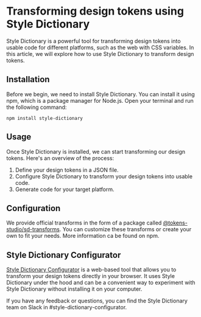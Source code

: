 # Transforming design tokens using Style Dictionary

Style Dictionary is a powerful tool for transforming design tokens into usable code for different platforms, such as the web with CSS variables. In this article, we will explore how to use Style Dictionary to transform design tokens.

## Installation

Before we begin, we need to install Style Dictionary. You can install it using npm, which is a package manager for Node.js. Open your terminal and run the following command:

```
npm install style-dictionary
```

## Usage

Once Style Dictionary is installed, we can start transforming our design tokens. Here's an overview of the process:

1. Define your design tokens in a JSON file.
2. Configure Style Dictionary to transform your design tokens into usable code.
3. Generate code for your target platform.

## Configuration

We provide official transforms in the form of a package called [@tokens-studio/sd-transforms](https://www.npmjs.com/package/@tokens-studio/sd-transforms). You can customize these transforms or create your own to fit your needs. More information ca be found on npm.

## Style Dictionary Configurator

[Style Dictionary Configurator](https://configurator.tokens.studio/) is a web-based tool that allows you to transform your design tokens directly in your browser. It uses Style Dictionary under the hood and can be a convenient way to experiment with Style Dictionary without installing it on your computer.

If you have any feedback or questions, you can find the Style Dictionary team on Slack in #style-dictionary-configurator.